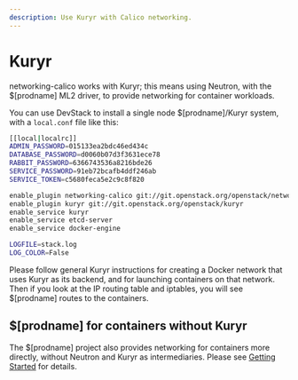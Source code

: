 ```yaml
---
description: Use Kuryr with Calico networking.
---
```


# Kuryr

networking-calico works with Kuryr; this means using Neutron, with the $[prodname]
ML2 driver, to provide networking for container workloads.

You can use DevStack to install a single node $[prodname]/Kuryr system, with a
`local.conf` file like this:

```bash
[[local|localrc]]
ADMIN_PASSWORD=015133ea2bdc46ed434c
DATABASE_PASSWORD=d0060b07d3f3631ece78
RABBIT_PASSWORD=6366743536a8216bde26
SERVICE_PASSWORD=91eb72bcafb4ddf246ab
SERVICE_TOKEN=c5680feca5e2c9c8f820

enable_plugin networking-calico git://git.openstack.org/openstack/networking-calico
enable_plugin kuryr git://git.openstack.org/openstack/kuryr
enable_service kuryr
enable_service etcd-server
enable_service docker-engine

LOGFILE=stack.log
LOG_COLOR=False
```

Please follow general Kuryr instructions for creating a Docker network that
uses Kuryr as its backend, and for launching containers on that network. Then
if you look at the IP routing table and iptables, you will see $[prodname] routes to
the containers.

## $[prodname] for containers without Kuryr

The $[prodname] project also provides networking for containers more directly,
without Neutron and Kuryr as intermediaries. Please see [Getting Started](../../getting-started/index.mdx)
 for details.
